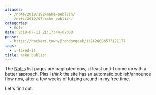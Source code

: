 ```yaml
---
aliases:
  - /note/2019/192/make-publish/
  - /note/2019/07/make-publish/
categories:
  - note
date: 2019-07-11 21:17:44-07:00
posse:
  - https://hackers.town/@randomgeek/102426606577121177
tags:
  - i-fixed-it
title: make publish
---
```


The [Notes][] list pages are paginated now, at least until I come up with a
better approach. Plus I *think* the site has an automatic publish/announce flow
now, after a few weeks of futzing around in my free time.

Let's find out.

[Notes]: /categories/note

